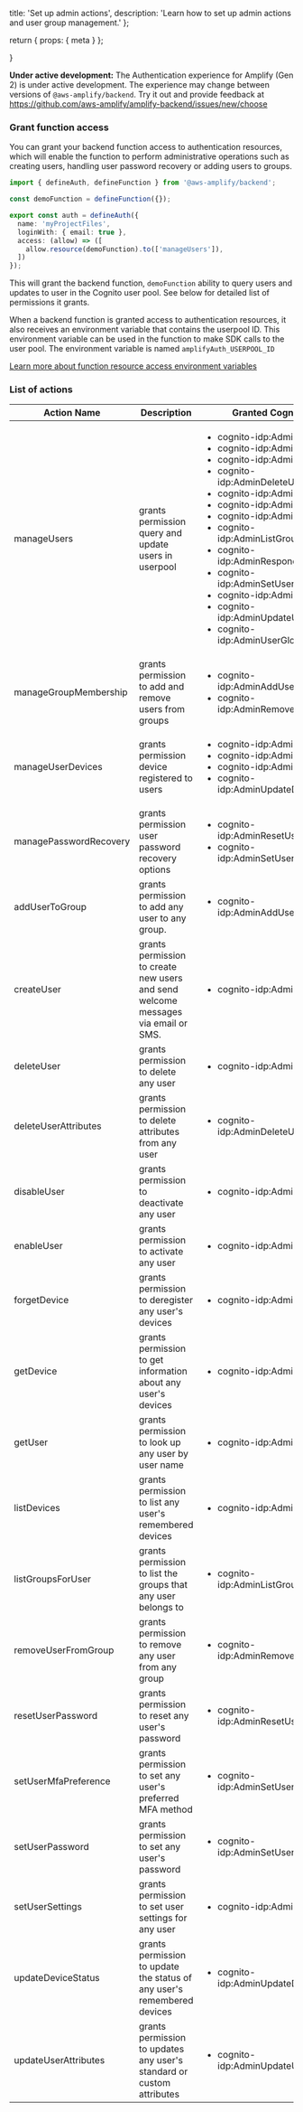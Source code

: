   title: 'Set up admin actions',
  description: 'Learn how to set up admin actions and user group management.'
};

  return {
    props: {
      meta
    }
  };

}

<Callout warning>

**Under active development:** The Authentication experience for Amplify (Gen 2) is under active development. The experience may change between versions of `@aws-amplify/backend`. Try it out and provide feedback at https://github.com/aws-amplify/amplify-backend/issues/new/choose

</Callout>

### Grant function access

You can grant your backend function access to authentication resources, which will enable the function to perform administrative operations such as creating users, handling user password recovery or adding users to groups.

```ts title="amplify/auth/resource.ts"
import { defineAuth, defineFunction } from '@aws-amplify/backend';

const demoFunction = defineFunction({});

export const auth = defineAuth({
  name: 'myProjectFiles',
  loginWith: { email: true },
  access: (allow) => ([
    allow.resource(demoFunction).to(['manageUsers']),
  ])
});
```

This will grant the backend function, `demoFunction` ability to query users and updates to user in the Cognito user pool. See below for detailed list of permissions it grants.

When a backend function is granted access to authentication resources, it also receives an environment variable that contains the userpool ID. This environment variable can be used in the function to make SDK calls to the user pool. The environment variable is named `amplifyAuth_USERPOOL_ID`

[Learn more about function resource access environment variables](../functions/#resource-access)

### List of actions

|Action Name|Description|Granted Cognito Actions|
|-|-|-|
|manageUsers | grants permission query and update users in userpool | <ul><li>cognito-idp:AdminConfirmSignUp</li><li>cognito-idp:AdminCreateUser</li><li>cognito-idp:AdminDeleteUser</li><li>cognito-idp:AdminDeleteUserAttributes</li><li>cognito-idp:AdminDisableUser</li><li>cognito-idp:AdminEnableUser</li><li>cognito-idp:AdminGetUser</li><li>cognito-idp:AdminListGroupsForUser</li><li>cognito-idp:AdminRespondToAuthChallenge</li><li>cognito-idp:AdminSetUserMFAPreference</li><li>cognito-idp:AdminSetUserSettings</li><li>cognito-idp:AdminUpdateUserAttributes</li><li>cognito-idp:AdminUserGlobalSignOut</li></ul>|
|manageGroupMembership | grants permission to add and remove users from groups | <ul><li>cognito-idp:AdminAddUserToGroup</li><li>cognito-idp:AdminRemoveUserFromGroup</li></ul>|
|manageUserDevices | grants permission device registered to users| <ul><li>cognito-idp:AdminForgetDevice</li><li>cognito-idp:AdminGetDevice</li><li>cognito-idp:AdminListDevices</li><li>cognito-idp:AdminUpdateDeviceStatus</li></ul>|
|managePasswordRecovery | grants permission user password recovery options | <ul><li>cognito-idp:AdminResetUserPassword</li><li>cognito-idp:AdminSetUserPassword</li></ul>| 
|addUserToGroup | grants permission to add any user to any group. | <ul><li>cognito-idp:AdminAddUserToGroup</li></ul>
|createUser | grants permission to create new users and send welcome messages via email or SMS. | <ul><li>cognito-idp:AdminCreateUser</li></ul>
|deleteUser | grants permission to delete any user | <ul><li>cognito-idp:AdminDeleteUser</li></ul>
|deleteUserAttributes | grants permission to delete attributes from any user | <ul><li>cognito-idp:AdminDeleteUserAttributes</li></ul>
|disableUser | grants permission to deactivate any user | <ul><li>cognito-idp:AdminDisableUser</li></ul>
|enableUser | grants permission to activate any user | <ul><li>cognito-idp:AdminEnableUser</li></ul>
|forgetDevice | grants permission to deregister any user's devices | <ul><li>cognito-idp:AdminForgetDevice</li></ul>
|getDevice | grants permission to get information about any user's devices | <ul><li>cognito-idp:AdminGetDevice</li></ul>
|getUser | grants permission to look up any user by user name | <ul><li>cognito-idp:AdminGetUser</li></ul>
|listDevices | grants permission to list any user's remembered devices | <ul><li>cognito-idp:AdminListDevices</li></ul>
|listGroupsForUser | grants permission to list the groups that any user belongs to | <ul><li>cognito-idp:AdminListGroupsForUser</li></ul>
|removeUserFromGroup | grants permission to remove any user from any group | <ul><li>cognito-idp:AdminRemoveUserFromGroup</li></ul>
|resetUserPassword | grants permission to reset any user's password | <ul><li>cognito-idp:AdminResetUserPassword</li></ul>
|setUserMfaPreference | grants permission to set any user's preferred MFA method | <ul><li>cognito-idp:AdminSetUserMFAPreference</li></ul>
|setUserPassword | grants permission to set any user's password | <ul><li>cognito-idp:AdminSetUserPassword</li></ul>
|setUserSettings | grants permission to set user settings for any user | <ul><li>cognito-idp:AdminSetUserSettings</li></ul>
|updateDeviceStatus | grants permission to update the status of any user's remembered devices | <ul><li>cognito-idp:AdminUpdateDeviceStatus</li></ul>
|updateUserAttributes | grants permission to updates any user's standard or custom attributes | <ul><li>cognito-idp:AdminUpdateUserAttributes</li></ul>
